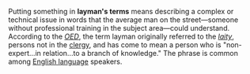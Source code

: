 Putting something in '''layman's terms''' means describing a complex or technical issue in words that the average man on the street&mdash;someone without professional training in the subject area&mdash;could understand. According to the ''[[OED]]'', the term layman originally referred to the ''[[laity]]'', persons not in the [[clergy]], and has come to mean a person who is "non-expert...in relation...to a branch of knowledge." The phrase is common among [[English language]] speakers.

{{lang-stub}}